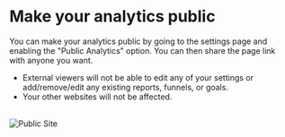 
# Make your analytics public

You can make your analytics public by going to the settings page and enabling the "Public Analytics" option. You can then share the page link with anyone you want. 

- External viewers will not be able to edit any of your settings or add/remove/edit any existing reports, funnels, or goals. 
- Your other websites will not be affected.

<br/>
<Image src="/settings.jpg" alt="Public Site" width={500} height={500} />
